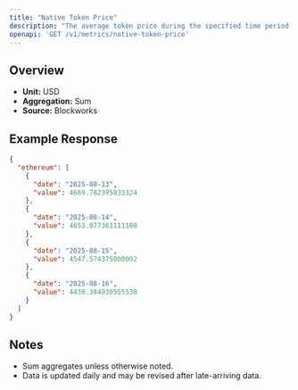 ```yaml
---
title: "Native Token Price"
description: "The average token price during the specified time period for the native asset of that chain."
openapi: 'GET /v1/metrics/native-token-price'
---
```


## Overview

- **Unit:** USD
- **Aggregation:** Sum
- **Source:** Blockworks

## Example Response

```json
{
  "ethereum": [
    {
      "date": "2025-08-13",
      "value": 4669.782395833324
    },
    {
      "date": "2025-08-14",
      "value": 4653.077361111108
    },
    {
      "date": "2025-08-15",
      "value": 4547.574375000002
    },
    {
      "date": "2025-08-16",
      "value": 4430.384930555538
    }
  ]
}
```

## Notes
- Sum aggregates unless otherwise noted.
- Data is updated daily and may be revised after late-arriving data.
